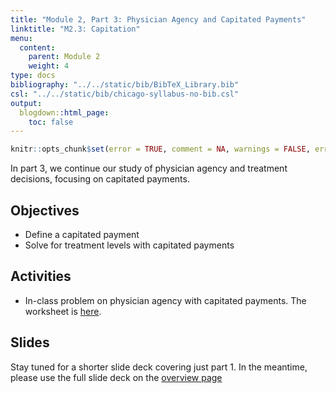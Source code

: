 ```yaml
---
title: "Module 2, Part 3: Physician Agency and Capitated Payments"
linktitle: "M2.3: Capitation"
menu:
  content:
    parent: Module 2
    weight: 4
type: docs
bibliography: "../../static/bib/BibTeX_Library.bib"
csl: "../../static/bib/chicago-syllabus-no-bib.csl"
output:
  blogdown::html_page:
    toc: false
---
```


```r
knitr::opts_chunk$set(error = TRUE, comment = NA, warnings = FALSE, errors = FALSE, messages = FALSE, tidy = FALSE, echo = FALSE)
```

In part 3, we continue our study of physician agency and treatment decisions, focusing on capitated payments.

## Objectives
- Define a capitated payment
- Solve for treatment levels with capitated payments

## Activities
- In-class problem on physician agency with capitated payments. The worksheet is [here](/resource/wksheet6.html).

## Slides
Stay tuned for a shorter slide deck covering just part 1. In the meantime, please use the full slide deck on the [overview page](/content/02-content3/)